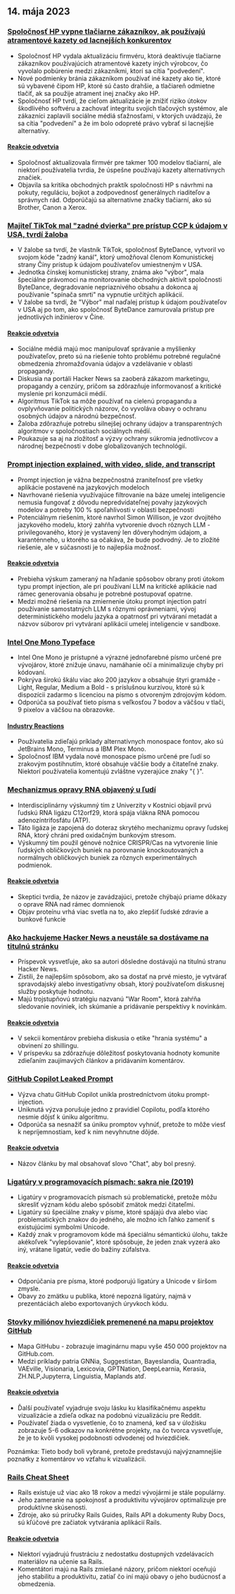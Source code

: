 

<CallToAction />

<Steps>

## 14. mája 2023

### [Spoločnosť HP vypne tlačiarne zákazníkov, ak používajú atramentové kazety od lacnejších konkurentov](https://www.telegraph.co.uk/money/consumer-affairs/hp-printers-computers-ink-cartridges-rivals/)

- Spoločnosť HP vydala aktualizáciu firmvéru, ktorá deaktivuje tlačiarne zákazníkov používajúcich atramentové kazety iných výrobcov, čo vyvolalo pobúrenie medzi zákazníkmi, ktorí sa cítia "podvedení".
- Nové podmienky bránia zákazníkom používať iné kazety ako tie, ktoré sú vybavené čipom HP, ktoré sú často drahšie, a tlačiareň odmietne tlačiť, ak sa použije atrament inej značky ako HP.
- Spoločnosť HP tvrdí, že cieľom aktualizácie je znížiť riziko útokov škodlivého softvéru a zachovať integritu svojich tlačových systémov, ale zákazníci zaplavili sociálne médiá sťažnosťami, v ktorých uvádzajú, že sa cítia "podvedení" a že im bolo odopreté právo vybrať si lacnejšie alternatívy.

#### [Reakcie odvetvia](http://news.ycombinator.com/item?id=35930518)

- Spoločnosť aktualizovala firmvér pre takmer 100 modelov tlačiarní, ale niektorí používatelia tvrdia, že úspešne používajú kazety alternatívnych značiek.
- Objavila sa kritika obchodných praktík spoločnosti HP s návrhmi na pokuty, reguláciu, bojkot a zodpovednosť generálnych riaditeľov a správnych rád. Odporúčajú sa alternatívne značky tlačiarní, ako sú Brother, Canon a Xerox.

### [Majiteľ TikTok mal "zadné dvierka" pre prístup CCP k údajom v USA, tvrdí žaloba](https://www.businessinsider.com/new-lawsuit-alleges-tiktok-owner-let-ccp-access-user-data-2023-5)

- V žalobe sa tvrdí, že vlastník TikTok, spoločnosť ByteDance, vytvoril vo svojom kóde "zadný kanál", ktorý umožňoval členom Komunistickej strany Číny prístup k údajom používateľov umiestneným v USA.
- Jednotka čínskej komunistickej strany, známa ako "výbor", mala špeciálne právomoci na monitorovanie obchodných aktivít spoločnosti ByteDance, degradovanie nepriaznivého obsahu a dokonca aj používanie "spínača smrti" na vypnutie určitých aplikácií.
- V žalobe sa tvrdí, že "Výbor" mal naďalej prístup k údajom používateľov v USA aj po tom, ako spoločnosť ByteDance zamurovala prístup pre jednotlivých inžinierov v Číne.

#### [Reakcie odvetvia](http://news.ycombinator.com/item?id=35929348)

- Sociálne médiá majú moc manipulovať správanie a myšlienky používateľov, preto sú na riešenie tohto problému potrebné regulačné obmedzenia zhromažďovania údajov a vzdelávanie v oblasti propagandy.
- Diskusia na portáli Hacker News sa zaoberá zákazom marketingu, propagandy a cenzúry, pričom sa zdôrazňuje informovanosť a kritické myslenie pri konzumácii médií.
- Algoritmus TikTok sa môže používať na cielenú propagandu a ovplyvňovanie politických názorov, čo vyvoláva obavy o ochranu osobných údajov a národnú bezpečnosť.
- Žaloba zdôrazňuje potrebu silnejšej ochrany údajov a transparentných algoritmov v spoločnostiach sociálnych médií.
- Poukazuje sa aj na zložitosť a výzvy ochrany súkromia jednotlivcov a národnej bezpečnosti v dobe globalizovaných technológií.

### [Prompt injection explained, with video, slide, and transcript](https://simonwillison.net/2023/May/2/prompt-injection-explained/)

- Prompt injection je vážna bezpečnostná zraniteľnosť pre všetky aplikácie postavené na jazykových modeloch
- Navrhované riešenia využívajúce filtrovanie na báze umelej inteligencie nemusia fungovať z dôvodu nepredvídateľnej povahy jazykových modelov a potreby 100 % spoľahlivosti v oblasti bezpečnosti
- Potenciálnym riešením, ktoré navrhol Simon Willison, je vzor dvojitého jazykového modelu, ktorý zahŕňa vytvorenie dvoch rôznych LLM - privilegovaného, ktorý je vystavený len dôveryhodným údajom, a karanténneho, u ktorého sa očakáva, že bude podvodný. Je to zložité riešenie, ale v súčasnosti je to najlepšia možnosť.

#### [Reakcie odvetvia](http://news.ycombinator.com/item?id=35929122)

- Prebieha výskum zameraný na hľadanie spôsobov obrany proti útokom typu prompt injection, ale pri používaní LLM na kritické aplikácie nad rámec generovania obsahu je potrebné postupovať opatrne.
- Medzi možné riešenia na zmiernenie útoku prompt injection patrí používanie samostatných LLM s rôznymi oprávneniami, vývoj deterministického modelu jazyka a opatrnosť pri vytváraní metadát a názvov súborov pri vytváraní aplikácií umelej inteligencie v sandboxe.

### [Intel One Mono Typeface](https://github.com/intel/intel-one-mono)

- Intel One Mono je prístupné a výrazné jednofarebné písmo určené pre vývojárov, ktoré znižuje únavu, namáhanie očí a minimalizuje chyby pri kódovaní.
- Pokrýva širokú škálu viac ako 200 jazykov a obsahuje štyri gramáže - Light, Regular, Medium a Bold - s príslušnou kurzívou, ktoré sú k dispozícii zadarmo s licenciou na písmo s otvoreným zdrojovým kódom.
- Odporúča sa používať tieto písma s veľkosťou 7 bodov a väčšou v tlači, 9 pixelov a väčšou na obrazovke.

#### [Industry Reactions](http://news.ycombinator.com/item?id=35925124)

- Používatelia zdieľajú príklady alternatívnych monospace fontov, ako sú JetBrains Mono, Terminus a IBM Plex Mono.
- Spoločnosť IBM vydala nové monospace písmo určené pre ľudí so zrakovým postihnutím, ktoré obsahuje väčšie body a čitateľné znaky. Niektorí používatelia komentujú zvláštne vyzerajúce znaky "{ }".

### [Mechanizmus opravy RNA objavený u ľudí](https://phys.org/news/2023-04-hidden-rna-mechanism-humans.html)

- Interdisciplinárny výskumný tím z Univerzity v Kostnici objavil prvú ľudskú RNA ligázu C12orf29, ktorá spája vlákna RNA pomocou adenozíntrifosfátu (ATP).
- Táto ligáza je zapojená do doteraz skrytého mechanizmu opravy ľudskej RNA, ktorý chráni pred oxidačným bunkovým stresom.
- Výskumný tím použil génové nožnice CRISPR/Cas na vytvorenie línie ľudských obličkových buniek na porovnanie knockoutovaných a normálnych obličkových buniek za rôznych experimentálnych podmienok.

#### [Reakcie odvetvia](http://news.ycombinator.com/item?id=35924495)

- Skeptici tvrdia, že názov je zavádzajúci, pretože chýbajú priame dôkazy o oprave RNA nad rámec domnienok
- Objav proteínu vrhá viac svetla na to, ako zlepšiť ľudské zdravie a bunkové funkcie

### [Ako hackujeme Hacker News a neustále sa dostávame na titulnú stránku](https://www.indiehackers.com/post/how-to-hack-hacker-news-and-consistently-hit-the-front-page-56b4a04e12)

- Príspevok vysvetľuje, ako sa autori dôsledne dostávajú na titulnú stranu Hacker News.
- Zistili, že najlepším spôsobom, ako sa dostať na prvé miesto, je vytvárať spravodajský alebo investigatívny obsah, ktorý používateľom diskusnej služby poskytuje hodnotu.
- Majú trojstupňovú stratégiu nazvanú "War Room", ktorá zahŕňa sledovanie noviniek, ich skúmanie a pridávanie perspektívy k novinkám.

#### [Reakcie odvetvia](http://news.ycombinator.com/item?id=35929794)

- V sekcii komentárov prebieha diskusia o etike "hrania systému" a obvinení zo shillingu.
- V príspevku sa zdôrazňuje dôležitosť poskytovania hodnoty komunite zdieľaním zaujímavých článkov a pridávaním komentárov.

### [GitHub Copilot Leaked Prompt](https://simonwillison.net/2023/May/12/github-copilot-chat-leaked-prompt/)

- Výzva chatu GitHub Copilot unikla prostredníctvom útoku prompt-injection.
- Uniknutá výzva porušuje jedno z pravidiel Copilotu, podľa ktorého nesmie dôjsť k úniku algoritmu.
- Odporúča sa nesnažiť sa úniku promptov vyhnúť, pretože to môže viesť k nepríjemnostiam, keď k nim nevyhnutne dôjde.

#### [Reakcie odvetvia](http://news.ycombinator.com/item?id=35924293)

- Názov článku by mal obsahovať slovo "Chat", aby bol presný.

### [Ligatúry v programovacích písmach: sakra nie (2019)](https://practicaltypography.com/ligatures-in-programming-fonts-hell-no.html)

- Ligatúry v programovacích písmach sú problematické, pretože môžu skresliť význam kódu alebo spôsobiť zmätok medzi čitateľmi.
- Ligatúry sú špeciálne znaky v písme, ktoré spájajú dva alebo viac problematických znakov do jedného, ale možno ich ľahko zameniť s existujúcimi symbolmi Unicode.
- Každý znak v programovom kóde má špeciálnu sémantickú úlohu, takže akékoľvek "vylepšovanie", ktoré spôsobuje, že jeden znak vyzerá ako iný, vrátane ligatúr, vedie do bažiny zúfalstva.

#### [Reakcie odvetvia](http://news.ycombinator.com/item?id=35925821)

- Odporúčania pre písma, ktoré podporujú ligatúry a Unicode v širšom zmysle.
- Obavy zo zmätku u publika, ktoré nepozná ligatúry, najmä v prezentáciách alebo exportovaných úryvkoch kódu.

### [Stovky miliónov hviezdičiek premenené na mapu projektov GitHub](https://anvaka.github.io/map-of-github/)

- Mapa GitHubu - zobrazuje imaginárnu mapu vyše 450 000 projektov na GitHub.com.
- Medzi príklady patria GNNia, Suggestistan, Bayeslandia, Quantradia, VAEville, Visionaria, Lexicovia, GPTNation, DeepLearnia, Kerasia, ZH.NLP,Jupyterra, Linguistia, Maplands atď.

#### [Reakcie odvetvia](http://news.ycombinator.com/item?id=35931402)

- Ďalší používateľ vyjadruje svoju lásku ku klasifikačnému aspektu vizualizácie a zdieľa odkaz na podobnú vizualizáciu pre Reddit.
- Používateľ žiada o vysvetlenie, čo to znamená, keď sa v úložisku zobrazuje 5-6 odkazov na konkrétne projekty, na čo tvorca vysvetľuje, že je to kvôli vysokej podobnosti odvodenej od hviezdičiek.

Poznámka: Tieto body boli vybrané, pretože predstavujú najvýznamnejšie poznatky z komentárov vo vzťahu k vizualizácii.

### [Rails Cheat Sheet](https://fly.io/ruby-dispatch/welcome-to-rails-cheat-sheet/)

- Rails existuje už viac ako 18 rokov a medzi vývojármi je stále populárny.
- Jeho zameranie na spokojnosť a produktivitu vývojárov optimalizuje pre produktívne skúsenosti.
- Zdroje, ako sú príručky Rails Guides, Rails API a dokumenty Ruby Docs, sú kľúčové pre začiatok vytvárania aplikácií Rails.

#### [Reakcie odvetvia](http://news.ycombinator.com/item?id=35927813)

- Niektorí vyjadrujú frustráciu z nedostatku dostupných vzdelávacích materiálov na učenie sa Rails.
- Komentátori majú na Rails zmiešané názory, pričom niektorí oceňujú jeho stabilitu a produktivitu, zatiaľ čo iní majú obavy o jeho budúcnosť a obmedzenia.

</Steps>
